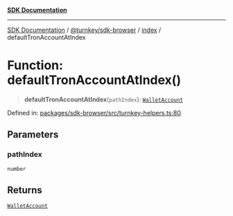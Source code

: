 [**SDK Documentation**](../../../../README.mdx)

***

[SDK Documentation](../../../../packages.mdx) / [@turnkey/sdk-browser](../../README.mdx) / [index](../README.mdx) / defaultTronAccountAtIndex

# Function: defaultTronAccountAtIndex()

> **defaultTronAccountAtIndex**(`pathIndex`): [`WalletAccount`](../interfaces/WalletAccount.mdx)

Defined in: [packages/sdk-browser/src/turnkey-helpers.ts:80](https://github.com/tkhq/sdk/blob/fd49bfe86475c8603b3eb385aa101efa36fa32fc/packages/sdk-browser/src/turnkey-helpers.ts#L80)

## Parameters

### pathIndex

`number`

## Returns

[`WalletAccount`](../interfaces/WalletAccount.mdx)
